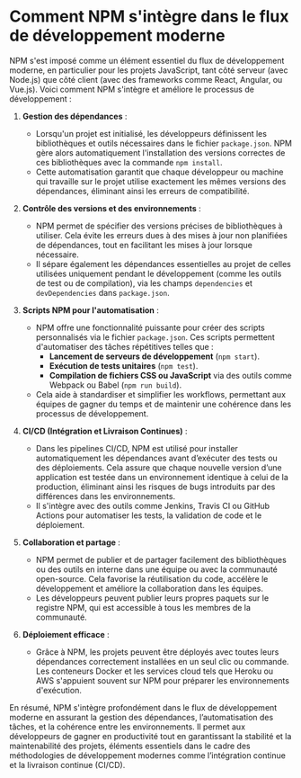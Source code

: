 # Comment NPM s'intègre dans le flux de développement moderne

NPM s'est imposé comme un élément essentiel du flux de développement moderne, en particulier pour les projets JavaScript, tant côté serveur (avec Node.js) que côté client (avec des frameworks comme React, Angular, ou Vue.js). Voici comment NPM s'intègre et améliore le processus de développement :

1. **Gestion des dépendances** :
   - Lorsqu'un projet est initialisé, les développeurs définissent les bibliothèques et outils nécessaires dans le fichier `package.json`. NPM gère alors automatiquement l'installation des versions correctes de ces bibliothèques avec la commande `npm install`.
   - Cette automatisation garantit que chaque développeur ou machine qui travaille sur le projet utilise exactement les mêmes versions des dépendances, éliminant ainsi les erreurs de compatibilité.

2. **Contrôle des versions et des environnements** :
   - NPM permet de spécifier des versions précises de bibliothèques à utiliser. Cela évite les erreurs dues à des mises à jour non planifiées de dépendances, tout en facilitant les mises à jour lorsque nécessaire.
   - Il sépare également les dépendances essentielles au projet de celles utilisées uniquement pendant le développement (comme les outils de test ou de compilation), via les champs `dependencies` et `devDependencies` dans `package.json`.

3. **Scripts NPM pour l'automatisation** :
   - NPM offre une fonctionnalité puissante pour créer des scripts personnalisés via le fichier `package.json`. Ces scripts permettent d'automatiser des tâches répétitives telles que :
     - **Lancement de serveurs de développement** (`npm start`).
     - **Exécution de tests unitaires** (`npm test`).
     - **Compilation de fichiers CSS ou JavaScript** via des outils comme Webpack ou Babel (`npm run build`).
   - Cela aide à standardiser et simplifier les workflows, permettant aux équipes de gagner du temps et de maintenir une cohérence dans les processus de développement.

4. **CI/CD (Intégration et Livraison Continues)** :
   - Dans les pipelines CI/CD, NPM est utilisé pour installer automatiquement les dépendances avant d’exécuter des tests ou des déploiements. Cela assure que chaque nouvelle version d’une application est testée dans un environnement identique à celui de la production, éliminant ainsi les risques de bugs introduits par des différences dans les environnements.
   - Il s'intègre avec des outils comme Jenkins, Travis CI ou GitHub Actions pour automatiser les tests, la validation de code et le déploiement.

5. **Collaboration et partage** :
   - NPM permet de publier et de partager facilement des bibliothèques ou des outils en interne dans une équipe ou avec la communauté open-source. Cela favorise la réutilisation du code, accélère le développement et améliore la collaboration dans les équipes.
   - Les développeurs peuvent publier leurs propres paquets sur le registre NPM, qui est accessible à tous les membres de la communauté.

6. **Déploiement efficace** :
   - Grâce à NPM, les projets peuvent être déployés avec toutes leurs dépendances correctement installées en un seul clic ou commande. Les conteneurs Docker et les services cloud tels que Heroku ou AWS s'appuient souvent sur NPM pour préparer les environnements d'exécution.

En résumé, NPM s'intègre profondément dans le flux de développement moderne en assurant la gestion des dépendances, l’automatisation des tâches, et la cohérence entre les environnements. Il permet aux développeurs de gagner en productivité tout en garantissant la stabilité et la maintenabilité des projets, éléments essentiels dans le cadre des méthodologies de développement modernes comme l’intégration continue et la livraison continue (CI/CD).